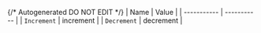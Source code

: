 {/* Autogenerated DO NOT EDIT  */}
| Name        | Value       |
| ----------- | ----------- |
| `Increment` | increment   |
| `Decrement` | decrement   |
